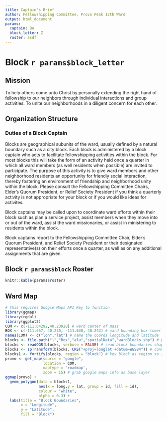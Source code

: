 ```yaml
---
title: Captain's Brief
author: Fellowshipping Committee, Provo Peak 12th Ward
output: html_document
params: 
  captain: Bo
  block_letter: Z
  roster: asdf
---
```


# Block `r params$block_letter`

## Mission

To help others come unto Christ by personally extending the right hand of fellowship to our neighbors through individual interactions and group activities. To unite our neighborhoods in a diligent concern for each other.

## Organization Structure
### Duties of a Block Captain
Blocks are geographical subunits of the ward, usually defined by a natural boundary such as a city block. Each block is administered by a block captain who acts to facilitate fellowshipping activities within the block. For most blocks this will take the form of an activity held once a quarter in which all ward members (as well residents when possible) are invited to participate. The purpose of this activity is to give ward members and other neighborhood residents an opportunity for friendly social interaction, thereby fostering an environment of friendship and neighborhood unity within the block. Please consult the Fellowshipping Committee Chairs, Elder's Quorum President, or Relief Society President if you think a quarterly activity is not appropriate for your block or if you would like ideas for activites.

Block captains may be called upon to coordinate ward efforts within their block such as plan a service project, assist members when they move into or out of the ward, assist the ward missionaries, or assist in ministering to residents within the block.

Block captains report to the Fellowshipping Committee Chair, Elder's Quorum President, and Relief Society President or their designated representative(s) on their efforts once a quarter, as well as on any additional assignments that are given.

## Block `r params$block` Roster
```r
knitr::kable(params$roster)
```

## Ward Map

```r
# this requires Google Maps API Key to function
library(ggmap)
library(rgdal)
library(ggplot2)
COM <- c(-111.64292,40.23920) # ward center of mass
BOX <- c(-111.657, 40.235, -111.630, 40.243) # ward bounding box lowerleftlon, lowerleftlat, upperrightlon, upperrightlat
names(COM) <- c("lon","lat") # name the coords longitude and latitude
blocks <- file.path("~","Box","alu","spatialData","wardBlocks.shp") # path to ward blocks polygon file
blocks <- readOGR(blocks, verbose = FALSE) # read block boundaries shapefile
blocks <- spTransform(blocks, CRS("+proj=longlat +datum=WGS84")) # convert to compatible coordinate reference system for google maps
blocks1 <- fortify(blocks, region = "block") # key block as region so it can be referenced
provo <- get_map(source = "google",
                 location = COM,
                 maptype = 'roadmap',
                 zoom = 15) # grab google maps info as base layer
ggmap(provo) + 
  geom_polygon(data = blocks1, 
               aes(x = long,y = lat, group = id, fill = id),
               colour = "white",
               alpha = 0.3) +
  labs(title = "Block Boundaries",
       x = "Longitude",
       y = "Latitude",
       fill = "Block")
```